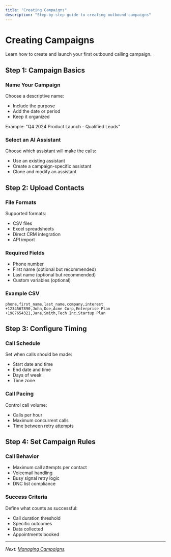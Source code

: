 ```yaml
---
title: "Creating Campaigns"
description: "Step-by-step guide to creating outbound campaigns"
---
```


# Creating Campaigns

Learn how to create and launch your first outbound calling campaign.

## Step 1: Campaign Basics

### Name Your Campaign

Choose a descriptive name:

- Include the purpose
- Add the date or period
- Keep it organized

Example: "Q4 2024 Product Launch - Qualified Leads"

### Select an AI Assistant

Choose which assistant will make the calls:

- Use an existing assistant
- Create a campaign-specific assistant
- Clone and modify an assistant

## Step 2: Upload Contacts

### File Formats

Supported formats:

- CSV files
- Excel spreadsheets
- Direct CRM integration
- API import

### Required Fields

- Phone number
- First name (optional but recommended)
- Last name (optional but recommended)
- Custom variables (optional)

### Example CSV

```csv
phone,first_name,last_name,company,interest
+1234567890,John,Doe,Acme Corp,Enterprise Plan
+1987654321,Jane,Smith,Tech Inc,Startup Plan
```

## Step 3: Configure Timing

### Call Schedule

Set when calls should be made:

- Start date and time
- End date and time
- Days of week
- Time zone

### Call Pacing

Control call volume:

- Calls per hour
- Maximum concurrent calls
- Time between retry attempts

## Step 4: Set Campaign Rules

### Call Behavior

- Maximum call attempts per contact
- Voicemail handling
- Busy signal retry logic
- DNC list compliance

### Success Criteria

Define what counts as successful:

- Call duration threshold
- Specific outcomes
- Data collected
- Appointments booked

---

*Next: [Managing Campaigns](/docs/campaigns/managing).*
